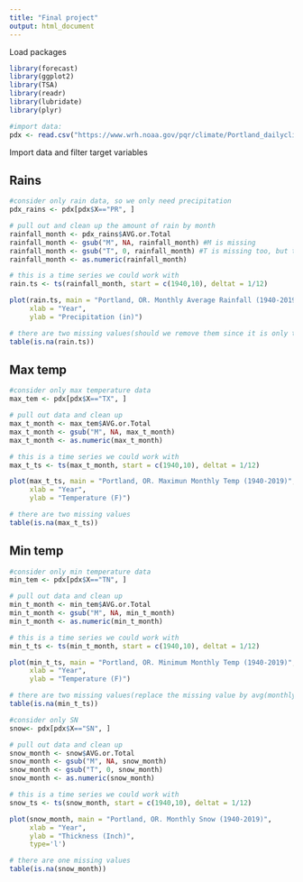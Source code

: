 ```yaml
---
title: "Final project"
output: html_document
---
```


Load packages
```r
library(forecast) 
library(ggplot2)
library(TSA)
library(readr)
library(lubridate)
library(plyr)

#import data:
pdx <- read.csv("https://www.wrh.noaa.gov/pqr/climate/Portland_dailyclimatedata.csv", skip = 6) #skip 6 rows before taking the first row as variable name
```


Import data and filter target variables

## Rains
```r
#consider only rain data, so we only need precipitation
pdx_rains <- pdx[pdx$X=="PR", ]

# pull out and clean up the amount of rain by month
rainfall_month <- pdx_rains$AVG.or.Total
rainfall_month <- gsub("M", NA, rainfall_month) #M is missing
rainfall_month <- gsub("T", 0, rainfall_month) #T is missing too, but they are close to 0 output, so I set T=0
rainfall_month <- as.numeric(rainfall_month)

# this is a time series we could work with
rain.ts <- ts(rainfall_month, start = c(1940,10), deltat = 1/12)

plot(rain.ts, main = "Portland, OR. Monthly Average Rainfall (1940-2019)",
     xlab = "Year",
     ylab = "Precipitation (in)")

# there are two missing values(should we remove them since it is only two NA?)
table(is.na(rain.ts))
```


## Max temp
```r
#consider only max temperature data
max_tem <- pdx[pdx$X=="TX", ]

# pull out data and clean up 
max_t_month <- max_tem$AVG.or.Total
max_t_month <- gsub("M", NA, max_t_month)
max_t_month <- as.numeric(max_t_month)

# this is a time series we could work with
max_t_ts <- ts(max_t_month, start = c(1940,10), deltat = 1/12)

plot(max_t_ts, main = "Portland, OR. Maximun Monthly Temp (1940-2019)",
     xlab = "Year",
     ylab = "Temperature (F)")

# there are two missing values
table(is.na(max_t_ts))
```




## Min temp
```r
#consider only min temperature data
min_tem <- pdx[pdx$X=="TN", ]

# pull out data and clean up 
min_t_month <- min_tem$AVG.or.Total
min_t_month <- gsub("M", NA, min_t_month)
min_t_month <- as.numeric(min_t_month)

# this is a time series we could work with
min_t_ts <- ts(min_t_month, start = c(1940,10), deltat = 1/12)

plot(min_t_ts, main = "Portland, OR. Minimum Monthly Temp (1940-2019)",
     xlab = "Year",
     ylab = "Temperature (F)")

# there are two missing values(replace the missing value by avg(monthly))
table(is.na(min_t_ts))
```





```r
#consider only SN
snow<- pdx[pdx$X=="SN", ]

# pull out data and clean up 
snow_month <- snow$AVG.or.Total
snow_month <- gsub("M", NA, snow_month)
snow_month <- gsub("T", 0, snow_month)
snow_month <- as.numeric(snow_month)

# this is a time series we could work with
snow_ts <- ts(snow_month, start = c(1940,10), deltat = 1/12)

plot(snow_month, main = "Portland, OR. Monthly Snow (1940-2019)",
     xlab = "Year",
     ylab = "Thickness (Inch)",
     type='l')

# there are one missing values
table(is.na(snow_month))
```

